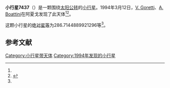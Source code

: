 {{Infobox planet
| bgcolour = #FFFFC0
| name = 7437 Torricelli
| symbol = 
| image = 
| caption = 
| discovery = yes
| discovery_ref = 
| discoverer = [[V._Goretti|V. Goretti]]、[[A._Boattini|A. Boattini]]
| discovery_site = [[阿夏戈|阿夏戈]] 
| discovered = 1994年3月12日
| designations = yes
| mp_name = 
| named_after = 
| alt_names = 1994 EF3/ 1979 BA3
| mp_category = [[主带小行星|主带小行星]]
| orbit_ref = <ref name="a">[http://ssd.jpl.nasa.gov/sbdb.cgi?sstr=7437 7437 Torricelli] {{Wayback|url=http://ssd.jpl.nasa.gov/sbdb.cgi?sstr=7437 |date=20201124024322 }}，小行星數據庫瀏覽器（JPL Small-Body Database Browser）－[[美国国家航空航天局|美国国家航空航天局]]喷气推进实验室</ref>
| epoch = 2456400.5 (2013年4月18日更新)
| aphelion = {{convert|2.551209644167745|AU|km|3|abbr=on|lk=out}}
| perihelion = {{convert|2.144593758953762|AU|km|3|abbr=on}}
| semimajor = {{convert|2.347901701560754|AU|km|3|abbr=on}}
| eccentricity = 0.086591335
| period = 1314.069371 [[日|日]]<br />3.6[[儒略年|儒略年]]
| avg_speed = 
| inclination = 6.381699745153608
| asc_node = 126.3028185819512
| mean_anomaly = 
| arg_peri = 286.7144889921296
| satellites = 
| physical_characteristics = yes
| dimensions = 
| mass = 
| density = 
| surface_grav = 
| escape_velocity = 
| sidereal_day = 
| axial_tilt = 
| pole_ecliptic_lat = 
| pole_ecliptic_lon = 
| albedo = 
| temperatures= 
| temp_name1 = 
| mean_temp_1 = 
| max_temp_1 = 
| temp_name2 = 
| max_temp_2 = 
| spectral_type = 
| abs_magnitude = 286.7144889921296
}}

'''小行星7437'''（{{lang-en|7437 Torricelli}}）是一颗围绕[[太阳|太阳]][[公转|公转]]的[[小行星|小行星]]。1994年3月12日，[[V._Goretti|V. Goretti]]、[[A._Boattini|A. Boattini]]在阿夏戈发现了此天体<ref name="a" /><ref>{{cite news|title=小行星列表|url=http://cfa-www.harvard.edu/iau/lists/NumberedMPs.txt|accessdate=2013-07-08|newspaper=哈佛大学|archive-date=2008-05-17|archive-url=https://web.archive.org/web/20080517010638/http://cfa-www.harvard.edu/iau/lists/NumberedMPs.txt|dead-url=no}}</ref>。

这颗小行星的[[绝对星等|绝对星等]]为286.7144889921296等<ref name="a" />。

==参考文献==
{{reflist}}
{{Minor Planet Number|[[小行星7436|小行星7436]]|[[小行星7438|小行星7438]]}}

{{小天体}}

[[Category:小行星带天体|Category:小行星带天体]]
[[Category:1994年发现的小行星|Category:1994年发现的小行星]]

{{asteroid-stub}}